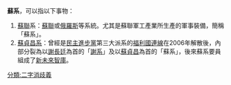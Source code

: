 '''蘇系'''，可以指以下事物：

# [[蘇聯|蘇聯]]系：[[蘇聯|蘇聯]]或[[俄羅斯|俄羅斯]]等系統。尤其是蘇聯軍工產業所生產的軍事裝備，簡稱「蘇系」。
# [[新未來智庫|蘇貞昌系]]：曾經是[[民主進步黨|民主進步黨]]第三大派系的[[福利國連線|福利國連線]]在2006年解散後，內部分裂為以[[謝長廷|謝長廷]]為首的「[[謝系|謝系]]」及以[[蘇貞昌|蘇貞昌]]為首的「蘇系」，後來蘇系要員組成了[[新未來智庫|新未來智庫]]。
 
[[分類:二字消歧義|分類:二字消歧義]]